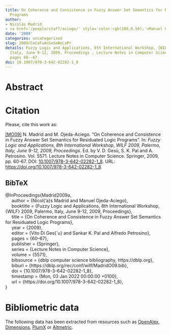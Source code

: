 ```yaml
---
title: On Coherence and Consistence in Fuzzy Answer Set Semantics for Residuated Logic
  Programs
author:
- Nicolás Madrid
- <a href='/people/staff/aciego/' style='color:rgb(100,0,50);'>Manuel Ojeda-Aciego</a>
date: '2009'
categories: uncategorised
slug: 2009/CoCoFuAnSeSeReLoPr
details: Fuzzy Logic and Applications, 8th International Workshop, {WILF} 2009, Palermo,
  Italy, June 9-12, 2009, Proceedings , Lecture Notes in Computer Science vol. 5571,
  pages 60--67.
doi: 10.1007/978-3-642-02282-1_8
---
```




# Abstract










# Citation
Please, cite this work as:


<a name=bib-Madrid2009a></a>[[MO09]](#cite-Madrid2009a) N. Madrid and M. Ojeda-Aciego. “On Coherence and Consistence in Fuzzy Answer Set Semantics for Residuated Logic Programs”. In: _Fuzzy Logic and Applications, 8th International Workshop, WILF 2009, Palermo, Italy, June 9-12, 2009, Proceedings_. Ed. by V. D. Gesù, S. K. Pal and A. Petrosino. Vol. 5571. Lecture Notes in Computer Science. Springer, 2009, pp. 60-67. DOI: [10.1007/978-3-642-02282-1\_8](https://doi.org/10.1007%2F978-3-642-02282-1%5C_8). URL: [https://doi.org/10.1007/978-3-642-02282-1\_8](https://doi.org/10.1007/978-3-642-02282-1\_8).

::: {.callout-note appearance="minimal" collapse=true}

## BibTeX

@InProceedings{Madrid2009a,<br>&nbsp;&nbsp;&nbsp;&nbsp;  author = {Nicol{\a'a}s Madrid and Manuel Ojeda-Aciego},<br>&nbsp;&nbsp;&nbsp;&nbsp;  booktitle = {Fuzzy Logic and Applications, 8th International Workshop, {WILF} 2009, Palermo, Italy, June 9-12, 2009, Proceedings},<br>&nbsp;&nbsp;&nbsp;&nbsp;  title = {On Coherence and Consistence in Fuzzy Answer Set Semantics for Residuated Logic Programs},<br>&nbsp;&nbsp;&nbsp;&nbsp;  year = {2009},<br>&nbsp;&nbsp;&nbsp;&nbsp;  editor = {Vito Di Ges{\a`u} and Sankar K. Pal and Alfredo Petrosino},<br>&nbsp;&nbsp;&nbsp;&nbsp;  pages = {60--67},<br>&nbsp;&nbsp;&nbsp;&nbsp;  publisher = {Springer},<br>&nbsp;&nbsp;&nbsp;&nbsp;  series = {Lecture Notes in Computer Science},<br>&nbsp;&nbsp;&nbsp;&nbsp;  volume = {5571},<br>&nbsp;&nbsp;&nbsp;&nbsp;  bibsource = {dblp computer science bibliography, https://dblp.org},<br>&nbsp;&nbsp;&nbsp;&nbsp;  biburl = {https://dblp.org/rec/conf/wilf/MadridO09.bib},<br>&nbsp;&nbsp;&nbsp;&nbsp;  doi = {10.1007/978-3-642-02282-1\_8},<br>&nbsp;&nbsp;&nbsp;&nbsp;  timestamp = {Mon, 03 Jan 2022 00:00:00 +0100},<br>&nbsp;&nbsp;&nbsp;&nbsp;  url = {https://doi.org/10.1007/978-3-642-02282-1\_8},<br>}

:::



# Bibliometric data


The following data has been extracted from resources such as [OpenAlex](https://openalex.org/), [Dimensions](https://app.dimensions.ai/), [PlumX](https://www.elsevier.com/insights/metrics/plumx) or [Altmetric](https://www.altmetric.com/).

<div style="display: flex; justify-content: center; align-items: center; height: 100%;">
<span class="__dimensions_badge_embed__" data-doi="10.1007/978-3-642-02282-1_8" data-legend="always"></span></div><script async src="https://badge.dimensions.ai/badge.js" charset="utf-8"></script>

<div style="display: flex; justify-content: center; align-items: center; height: 100%;">
<a href="https://plu.mx/plum/a/?doi=10.1007/978-3-642-02282-1_8" class="plumx-details" data-site="plum" data-hide-when-empty="true">On Coherence and Consistence in Fuzzy Answer Set Semantics for Residuated Logic Programs</a></div>

<div style="display: flex; justify-content: center; align-items: center; height: 100%;">
<script type="text/javascript" src="https://d1bxh8uas1mnw7.cloudfront.net/assets/embed.js"></script><div data-badge-type="medium-donut" class="altmetric-embed" data-badge-details="right" data-doi="10.1007/978-3-642-02282-1_8"></div></div>


## Cites

The following graph plots the number of cites received by this work from its publication, on a yearly basis.

```r
#| echo: false
#| results: asis
#| warning: false
#| message: false
source(here::here('scripts', 'manage_publications.R'))
df <- readRDS('citation_history.rds')
plot_citation_history(df)
```



## Papers citing this work

The following is a non-exhaustive list of papers that cite this work:


<a name=bib-Bustince_2013></a>[[1]](#cite-Bustince_2013) H. Bustince, N. Madrid, and M. Ojeda-Aciego. “A measure of contradiction based on the notion of N-weak-contradiction”. In: _2013 IEEE International Conference on Fuzzy Systems (FUZZ-IEEE)_. IEEE, Jul. 2013, p. 1–6. DOI: [10.1109/fuzz-ieee.2013.6622563](https://doi.org/10.1109%2Ffuzz-ieee.2013.6622563). URL: [http://dx.doi.org/10.1109/fuzz-ieee.2013.6622563](http://dx.doi.org/10.1109/fuzz-ieee.2013.6622563).

<a name=bib-Bustince_2015></a>[[2]](#cite-Bustince_2015) H. Bustince, N. Madrid, and M. Ojeda-Aciego. “The Notion of Weak-Contradiction: Definition and Measures”. In: _IEEE Transactions on Fuzzy Systems_ 23.4 (Aug. 2015), p. 1057–1069. ISSN: 1941-0034. DOI: [10.1109/tfuzz.2014.2337934](https://doi.org/10.1109%2Ftfuzz.2014.2337934). URL: [http://dx.doi.org/10.1109/tfuzz.2014.2337934](http://dx.doi.org/10.1109/tfuzz.2014.2337934).

<a name=bib-Cornejo_2020></a>[[3]](#cite-Cornejo_2020) M. E. Cornejo, D. Lobo, and J. Medina. “Extended multi-adjoint logic programming”. In: _Fuzzy Sets and Systems_ 388 (Jun. 2020), p. 124–145. ISSN: 0165-0114. DOI: [10.1016/j.fss.2019.03.016](https://doi.org/10.1016%2Fj.fss.2019.03.016). URL: [http://dx.doi.org/10.1016/j.fss.2019.03.016](http://dx.doi.org/10.1016/j.fss.2019.03.016).

<a name=bib-Cornejo_2017></a>[[4]](#cite-Cornejo_2017) M. E. Cornejo, D. Lobo, and J. Medina. “Measuring the Incoherent Information in Multi-adjoint Normal Logic Programs”. In: _Advances in Fuzzy Logic and Technology 2017_. Springer International Publishing, Sep. 2017, p. 521–533. ISBN: 9783319668307. DOI: [10.1007/978-3-319-66830-7_47](https://doi.org/10.1007%2F978-3-319-66830-7_47). URL: [http://dx.doi.org/10.1007/978-3-319-66830-7_47](http://dx.doi.org/10.1007/978-3-319-66830-7_47).

<a name=bib-Cornejo_2018></a>[[5]](#cite-Cornejo_2018) M. E. Cornejo, D. Lobo, and J. Medina. “Syntax and semantics of multi-adjoint normal logic programming”. In: _Fuzzy Sets and Systems_ 345 (Aug. 2018), p. 41–62. ISSN: 0165-0114. DOI: [10.1016/j.fss.2017.12.009](https://doi.org/10.1016%2Fj.fss.2017.12.009). URL: [http://dx.doi.org/10.1016/j.fss.2017.12.009](http://dx.doi.org/10.1016/j.fss.2017.12.009).

<a name=bib-Dam_sio_2011></a>[[6]](#cite-Dam_sio_2011) C. V. Damásio, N. Madrid, and M. Ojeda-Aciego. “On the Notions of Residuated-Based Coherence and Bilattice-Based Consistence”. In: _Fuzzy Logic and Applications_. Springer Berlin Heidelberg, 2011, p. 115–122. ISBN: 9783642237133. DOI: [10.1007/978-3-642-23713-3_15](https://doi.org/10.1007%2F978-3-642-23713-3_15). URL: [http://dx.doi.org/10.1007/978-3-642-23713-3_15](http://dx.doi.org/10.1007/978-3-642-23713-3_15).

<a name=bib-Dubois_2014></a>[[7]](#cite-Dubois_2014) D. Dubois, L. Godo, and H. Prade. “Weighted logics for artificial intelligence – an introductory discussion”. In: _International Journal of Approximate Reasoning_ 55.9 (Dec. 2014), p. 1819–1829. ISSN: 0888-613X. DOI: [10.1016/j.ijar.2014.08.002](https://doi.org/10.1016%2Fj.ijar.2014.08.002). URL: [http://dx.doi.org/10.1016/j.ijar.2014.08.002](http://dx.doi.org/10.1016/j.ijar.2014.08.002).

<a name=bib-Janssen_2012></a>[[8]](#cite-Janssen_2012) J. Janssen, S. Schockaert, D. Vermeir, et al. “A core language for fuzzy answer set programming”. In: _International Journal of Approximate Reasoning_ 53.4 (Jun. 2012), p. 660–692. ISSN: 0888-613X. DOI: [10.1016/j.ijar.2012.01.005](https://doi.org/10.1016%2Fj.ijar.2012.01.005). URL: [http://dx.doi.org/10.1016/j.ijar.2012.01.005](http://dx.doi.org/10.1016/j.ijar.2012.01.005).

<a name=bib-Janssen_2011></a>[[9]](#cite-Janssen_2011) J. Janssen, S. Schockaert, D. Vermeir, et al. “Aggregated Fuzzy Answer Set Programming”. In: _Annals of Mathematics and Artificial Intelligence_ 63.2 (Aug. 2011), p. 103–147. ISSN: 1573-7470. DOI: [10.1007/s10472-011-9256-8](https://doi.org/10.1007%2Fs10472-011-9256-8). URL: [http://dx.doi.org/10.1007/s10472-011-9256-8](http://dx.doi.org/10.1007/s10472-011-9256-8).

<a name=bib-JANSSEN_2011></a>[[10]](#cite-JANSSEN_2011) J. JANSSEN, D. VERMEIR, S. SCHOCKAERT, et al. “Reducing fuzzy answer set programming to model finding in fuzzy logics”. In: _Theory and Practice of Logic Programming_ 12.6 (Jun. 2011), p. 811–842. ISSN: 1475-3081. DOI: [10.1017/s1471068411000093](https://doi.org/10.1017%2Fs1471068411000093). URL: [http://dx.doi.org/10.1017/s1471068411000093](http://dx.doi.org/10.1017/s1471068411000093).

<a name=bib-Lee_2014></a>[[11]](#cite-Lee_2014) J. Lee and Y. Wang. “Stable Models of Fuzzy Propositional Formulas”. In: _Logics in Artificial Intelligence_. Springer International Publishing, 2014, p. 326–339. ISBN: 9783319115580. DOI: [10.1007/978-3-319-11558-0_23](https://doi.org/10.1007%2F978-3-319-11558-0_23). URL: [http://dx.doi.org/10.1007/978-3-319-11558-0_23](http://dx.doi.org/10.1007/978-3-319-11558-0_23).

<a name=bib-Madrid_2011></a>[[12]](#cite-Madrid_2011) N. Madrid and M. Ojeda-Aciego. “Measuring Inconsistency in Fuzzy Answer Set Semantics”. In: _IEEE Transactions on Fuzzy Systems_ 19.4 (Aug. 2011), p. 605–622. ISSN: 1941-0034. DOI: [10.1109/tfuzz.2011.2114669](https://doi.org/10.1109%2Ftfuzz.2011.2114669). URL: [http://dx.doi.org/10.1109/tfuzz.2011.2114669](http://dx.doi.org/10.1109/tfuzz.2011.2114669).

<a name=bib-Madrid_20101></a>[[13]](#cite-Madrid_20101) N. Madrid and M. Ojeda-Aciego. “Measuring instability in normal residuated logic programs: Adding information”. In: _International Conference on Fuzzy Systems_. IEEE, Jul. 2010, p. 1–7. DOI: [10.1109/fuzzy.2010.5584819](https://doi.org/10.1109%2Ffuzzy.2010.5584819). URL: [http://dx.doi.org/10.1109/fuzzy.2010.5584819](http://dx.doi.org/10.1109/fuzzy.2010.5584819).

<a name=bib-Madrid_2010></a>[[14]](#cite-Madrid_2010) N. Madrid and M. Ojeda-Aciego. “Measuring Instability in Normal Residuated Logic Programs: Discarding Information”. In: _Information Processing and Management of Uncertainty in Knowledge-Based Systems. Theory and Methods_. Springer Berlin Heidelberg, 2010, p. 128–137. ISBN: 9783642140556. DOI: [10.1007/978-3-642-14055-6_14](https://doi.org/10.1007%2F978-3-642-14055-6_14). URL: [http://dx.doi.org/10.1007/978-3-642-14055-6_14](http://dx.doi.org/10.1007/978-3-642-14055-6_14).

<a name=bib-Madrid_2017></a>[[15]](#cite-Madrid_2017) N. Madrid and M. Ojeda-Aciego. “Modelling fuzzy partitions with fuzzy answer sets”. In: _2017 IEEE Symposium Series on Computational Intelligence (SSCI)_. IEEE, Nov. 2017, p. 1–8. DOI: [10.1109/ssci.2017.8285308](https://doi.org/10.1109%2Fssci.2017.8285308). URL: [http://dx.doi.org/10.1109/ssci.2017.8285308](http://dx.doi.org/10.1109/ssci.2017.8285308).

<a name=bib-Madrid_2012></a>[[16]](#cite-Madrid_2012) N. Madrid and M. Ojeda-Aciego. “On least coherence-preserving negations”. In: _2012 Annual Meeting of the North American Fuzzy Information Processing Society (NAFIPS)_. IEEE, Aug. 2012, p. 1–6. DOI: [10.1109/nafips.2012.6290981](https://doi.org/10.1109%2Fnafips.2012.6290981). URL: [http://dx.doi.org/10.1109/nafips.2012.6290981](http://dx.doi.org/10.1109/nafips.2012.6290981).

<a name=bib-Madrid_20121></a>[[17]](#cite-Madrid_20121) N. Madrid and M. Ojeda-Aciego. “On the existence and unicity of stable models in normal residuated logic programs”. In: _International Journal of Computer Mathematics_ 89.3 (Feb. 2012), p. 310–324. ISSN: 1029-0265. DOI: [10.1080/00207160.2011.580842](https://doi.org/10.1080%2F00207160.2011.580842). URL: [http://dx.doi.org/10.1080/00207160.2011.580842](http://dx.doi.org/10.1080/00207160.2011.580842).

<a name=bib-Madrid_2009></a>[[18]](#cite-Madrid_2009) N. Madrid and M. Ojeda-Aciego. “On the measure of incoherence in extended residuated logic programs”. In: _2009 IEEE International Conference on Fuzzy Systems_. IEEE, Aug. 2009, p. 598–603. DOI: [10.1109/fuzzy.2009.5277277](https://doi.org/10.1109%2Ffuzzy.2009.5277277). URL: [http://dx.doi.org/10.1109/fuzzy.2009.5277277](http://dx.doi.org/10.1109/fuzzy.2009.5277277).

<a name=bib-Madrid_20111></a>[[19]](#cite-Madrid_20111) N. Madrid and M. Ojeda-Aciego. “On the use of fuzzy stable models for inconsistent classical logic programs”. In: _2011 IEEE Symposium on Foundations of Computational Intelligence (FOCI)_. IEEE, Apr. 2011, p. 115–121. DOI: [10.1109/foci.2011.5949476](https://doi.org/10.1109%2Ffoci.2011.5949476). URL: [http://dx.doi.org/10.1109/foci.2011.5949476](http://dx.doi.org/10.1109/foci.2011.5949476).

